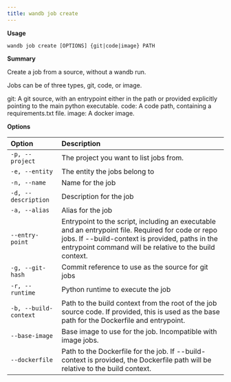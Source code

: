 ---
title: wandb job create
---

**Usage**

`wandb job create [OPTIONS] {git|code|image} PATH`

**Summary**

Create a job from a source, without a wandb run.

Jobs can be of three types, git, code, or image.

git: A git source, with an entrypoint either in the path or provided
explicitly pointing to the main python executable. code: A code path,
containing a requirements.txt file. image: A docker image.


**Options**

| **Option** | **Description** |
| :--- | :--- |
| `-p, --project` | The project you want to list jobs from. |
| `-e, --entity` | The entity the jobs belong to |
| `-n, --name` | Name for the job |
| `-d, --description` | Description for the job |
| `-a, --alias` | Alias for the job |
| `--entry-point` | Entrypoint to the script, including an executable   and an entrypoint file. Required for code or repo jobs. If --build-context is provided, paths in the   entrypoint command will be relative to the build context. |
| `-g, --git-hash` | Commit reference to use as the source for git jobs |
| `-r, --runtime` | Python runtime to execute the job |
| `-b, --build-context` | Path to the build context from the root of the job   source code. If provided, this is used as the base path for the Dockerfile and entrypoint. |
| `--base-image` | Base image to use for the job. Incompatible with   image jobs. |
| `--dockerfile` | Path to the Dockerfile for the job. If --build-   context is provided, the Dockerfile path will be relative to the build context. |




